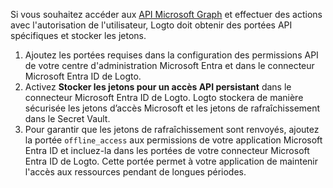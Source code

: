 Si vous souhaitez accéder aux [API Microsoft Graph](https://docs.microsoft.com/en-us/graph/api/overview) et effectuer des actions avec l'autorisation de l'utilisateur, Logto doit obtenir des portées API spécifiques et stocker les jetons.

1. Ajoutez les portées requises dans la configuration des permissions API de votre centre d'administration Microsoft Entra et dans le connecteur Microsoft Entra ID de Logto.
2. Activez **Stocker les jetons pour un accès API persistant** dans le connecteur Microsoft Entra ID de Logto. Logto stockera de manière sécurisée les jetons d’accès Microsoft et les jetons de rafraîchissement dans le Secret Vault.
3. Pour garantir que les jetons de rafraîchissement sont renvoyés, ajoutez la portée `offline_access` aux permissions de votre application Microsoft Entra ID et incluez-la dans les portées de votre connecteur Microsoft Entra ID de Logto. Cette portée permet à votre application de maintenir l'accès aux ressources pendant de longues périodes.
